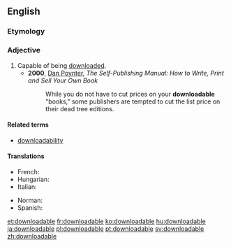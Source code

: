 ==English==

===Etymology===
{{suffix|download|able|lang=en}}

===Adjective===
{{en-adj|-}}

# Capable of being [[download]]ed.
#* '''2000''', [[w:Dan Poynter|Dan Poynter]], ''The Self-Publishing Manual: How to Write, Print and Sell Your Own Book''
#*: While you do not have to cut prices on your '''downloadable''' "books," some publishers are tempted to cut the list price on their dead tree editions.

====Related terms====
* [[downloadability]]

====Translations====
{{trans-top|capable of being downloaded}}
* French: {{t|fr|téléchargeable}}
* Hungarian: {{t|hu|letölthető}}
* Italian: {{t|it|scaricabile}}
{{trans-mid}}
* Norman: {{t|nrf|dêchèrgeabl'ye}}
* Spanish: {{t|es|descargable}}
{{trans-bottom}}

[[et:downloadable]]
[[fr:downloadable]]
[[ko:downloadable]]
[[hu:downloadable]]
[[ja:downloadable]]
[[pl:downloadable]]
[[pt:downloadable]]
[[sv:downloadable]]
[[zh:downloadable]]